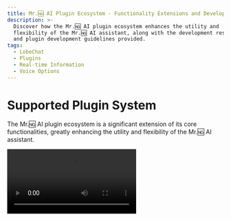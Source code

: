 ```yaml
---
title: Mr.🆖 AI Plugin Ecosystem - Functionality Extensions and Development Resources
description: >-
  Discover how the Mr.🆖 AI plugin ecosystem enhances the utility and
  flexibility of the Mr.🆖 AI assistant, along with the development resources
  and plugin development guidelines provided.
tags:
  - LobeChat
  - Plugins
  - Real-time Information
  - Voice Options
---
```


# Supported Plugin System

The Mr.🆖 AI plugin ecosystem is a significant extension of its core functionalities, greatly enhancing the utility and flexibility of the Mr.🆖 AI assistant.

<Video src="https://github.com/lobehub/lobe-chat/assets/28616219/f29475a3-f346-4196-a435-41a6373ab9e2" />

By leveraging plugins, the Mr.🆖 AI assistants are capable of accessing and processing real-time information, such as searching online for data and providing users with timely and relevant insights.

Moreover, these plugins are not solely limited to news aggregation; they can also extend to other practical functionalities, such as quickly retrieving documents, generating images, obtaining data from various platforms such as Bilibili and Steam, and interacting with an array of third-party services.

To learn more, please refer to the [Plugin Usage](/en/docs/usage/plugins/basic). Additionally, quality voice options (OpenAI Audio, Microsoft Edge Speech) are available to cater to users from different regions and cultural backgrounds. Users can select suitable voices based on personal preferences or specific situations, providing a personalized communication experience.
